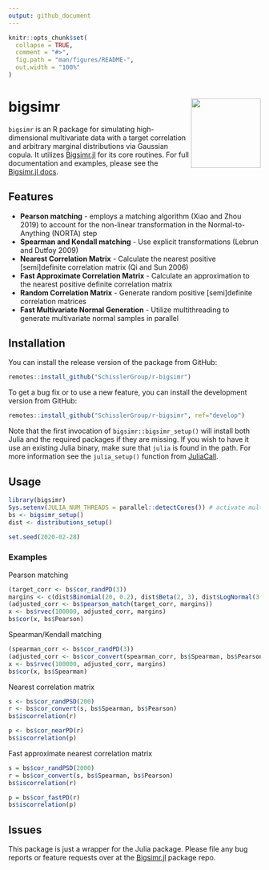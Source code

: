 ```yaml
---
output: github_document
---
```


<!-- README.md is generated from README.Rmd. Please edit that file -->

```r
knitr::opts_chunk$set(
  collapse = TRUE,
  comment = "#>",
  fig.path = "man/figures/README-",
  out.width = "100%"
)
```

# bigsimr <a href='https://github.com/SchisslerGroup/r-bigsimr'><img src='man/figures/logo.png' align="right" height="139" /></a>

`bigsimr` is an R package for simulating high-dimensional multivariate data with a target correlation and arbitrary marginal distributions via Gaussian copula. It utilizes [Bigsimr.jl](https://github.com/adknudson/Bigsimr.jl) for its core routines. For full documentation and examples, please see the [Bigsimr.jl docs](https://adknudson.github.io/Bigsimr.jl/stable/).

## Features

* **Pearson matching** - employs a matching algorithm (Xiao and Zhou 2019) to account for the non-linear transformation in the Normal-to-Anything (NORTA) step
* **Spearman and Kendall matching** - Use explicit transformations (Lebrun and Dutfoy 2009)
* **Nearest Correlation Matrix** - Calculate the nearest positive [semi]definite correlation matrix (Qi and Sun 2006)
* **Fast Approximate Correlation Matrix** - Calculate an approximation to the nearest positive definite correlation matrix
* **Random Correlation Matrix** - Generate random positive [semi]definite correlation matrices
* **Fast Multivariate Normal Generation** - Utilize multithreading to generate multivariate normal samples in parallel

## Installation

You can install the release version of the package from GitHub:

```r
remotes::install_github("SchisslerGroup/r-bigsimr")
```

To get a bug fix or to use a new feature, you can install the development version from GitHub:

```r
remotes::install_github("SchisslerGroup/r-bigsimr", ref="develop")
```

Note that the first invocation of `bigsimr::bigsimr_setup()` will install both Julia
and the required packages if they are missing. If you wish to have it use an existing Julia binary, make sure that `julia` is found in the path. For more information see the `julia_setup()` function from [JuliaCall](https://github.com/Non-Contradiction/JuliaCall).

## Usage

```r
library(bigsimr)
Sys.setenv(JULIA_NUM_THREADS = parallel::detectCores()) # activate multithreading
bs <- bigsimr_setup()
dist <- distributions_setup()

set.seed(2020-02-28)
```

### Examples

Pearson matching

```r
(target_corr <- bs$cor_randPD(3))
margins <- c(dist$Binomial(20, 0.2), dist$Beta(2, 3), dist$LogNormal(3, 1))
(adjusted_corr <- bs$pearson_match(target_corr, margins))
x <- bs$rvec(100000, adjusted_corr, margins)
bs$cor(x, bs$Pearson)
```

Spearman/Kendall matching

```r
(spearman_corr <- bs$cor_randPD(3))
(adjusted_corr <- bs$cor_convert(spearman_corr, bs$Spearman, bs$Pearson))
x <- bs$rvec(100000, adjusted_corr, margins)
bs$cor(x, bs$Spearman)
```

Nearest correlation matrix

```r
s <- bs$cor_randPSD(200)
r <- bs$cor_convert(s, bs$Spearman, bs$Pearson)
bs$iscorrelation(r)
```

```r
p <- bs$cor_nearPD(r)
bs$iscorrelation(p)
```

Fast approximate nearest correlation matrix

```r
s = bs$cor_randPSD(2000)
r = bs$cor_convert(s, bs$Spearman, bs$Pearson)
bs$iscorrelation(r)
```

```r
p = bs$cor_fastPD(r)
bs$iscorrelation(p)
```

## Issues

This package is just a wrapper for the Julia package. Please file any bug reports or feature requests over at the [Bigsimr.jl](https://github.com/adknudson/Bigsimr.jl/issues) package repo.

